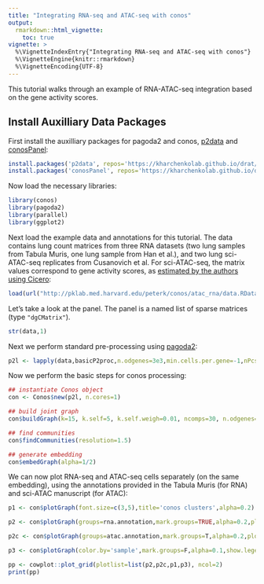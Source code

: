```yaml
---
title: "Integrating RNA-seq and ATAC-seq with conos"
output: 
  rmarkdown::html_vignette:
    toc: true
vignette: >
  %\VignetteIndexEntry{"Integrating RNA-seq and ATAC-seq with conos"}
  %\VignetteEngine{knitr::rmarkdown}
  %\VignetteEncoding{UTF-8}
---
```


This tutorial walks through an example of RNA-ATAC-seq integration based on the gene activity scores.


## Install Auxilliary Data Packages

First install the auxilliary packages for pagoda2 and conos, [p2data](https://github.com/kharchenkolab/p2data) and [conosPanel](https://github.com/kharchenkolab/conosPanel):

```r
install.packages('p2data', repos='https://kharchenkolab.github.io/drat/', type='source')
install.packages('conosPanel', repos='https://kharchenkolab.github.io/drat/', type='source')
```


Now load the necessary libraries:

```r
library(conos)
library(pagoda2)
library(parallel)
library(ggplot2)
```

Next load the example data and annotations for this tutorial. The data contains lung count matrices from three RNA datasets (two lung samples from Tabula Muris, one lung sample from Han et al.), and two lung sci-ATAC-seq replicates from Cusanovich et al. For sci-ATAC-seq, the matrix values correspond to gene activity scores, as [estimated by the authors using Cicero](http://atlas.gs.washington.edu/mouse-atac/):

```r
load(url("http://pklab.med.harvard.edu/peterk/conos/atac_rna/data.RData"))
```

Let’s take a look at the panel. The panel is a named list of sparse matrices (type `"dgCMatrix"`).

```r
str(data,1)
```

Next we perform standard pre-processing using [pagoda2](https://github.com/kharchenkolab/pagoda2):

```r
p2l <- lapply(data,basicP2proc,n.odgenes=3e3,min.cells.per.gene=-1,nPcs=30,make.geneknn=FALSE,n.cores=1)
```

Now we perform the basic steps for conos processing:

```r
## instantiate Conos object
con <- Conos$new(p2l, n.cores=1)

## build joint graph
con$buildGraph(k=15, k.self=5, k.self.weigh=0.01, ncomps=30, n.odgenes=5e3, space='PCA') 

## find communities
con$findCommunities(resolution=1.5)

## generate embedding
con$embedGraph(alpha=1/2)
```

We can now plot RNA-seq and ATAC-seq cells separately (on the same embedding), using the annotations provided in the Tabula Muris (for RNA) and sci-ATAC manuscript (for ATAC):

```r
p1 <- con$plotGraph(font.size=c(3,5),title='conos clusters',alpha=0.2) #+ annotate("text", x=-Inf, y = Inf, label = "clusters", vjust=1, hjust=0)

p2 <- con$plotGraph(groups=rna.annotation,mark.groups=TRUE,alpha=0.2,plot.na=FALSE,title='annotation: RNA',font.size=c(3,5))+xlim(range(con$embedding[,1]))+ylim(range(con$embedding[,2]))

p2c <- con$plotGraph(groups=atac.annotation,mark.groups=T,alpha=0.2,plot.na=FALSE,title='annotation: ATAC',font.size=c(3,5))+xlim(range(con$embedding[,1]))+ylim(range(con$embedding[,2]))

p3 <- con$plotGraph(color.by='sample',mark.groups=F,alpha=0.1,show.legend=TRUE,title='platform',raster=TRUE)+theme(legend.position=c(1,1),legend.justification = c(1,1))+guides(color=guide_legend(ncol=2,override.aes = list(size=3,alpha=0.8)))

pp <- cowplot::plot_grid(plotlist=list(p2,p2c,p1,p3), ncol=2) 
print(pp)
```


